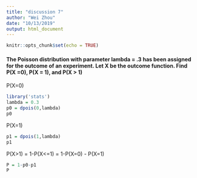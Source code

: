 ```yaml
---
title: "discussion 7"
author: "Wei Zhou"
date: "10/13/2019"
output: html_document
---
```


```r
knitr::opts_chunk$set(echo = TRUE)
```

#### The Poisson distribution with parameter lambda = .3 has been assigned for the outcome of an experiment. Let X be the outcome function. Find P(X =0), P(X = 1), and P(X > 1)
P(X=0)
```r
library('stats')
lambda = 0.3
p0 = dpois(0,lambda)
p0
```

P(X=1)
```r
p1 = dpois(1,lambda)
p1
```

P(X>1) = 1-P(X<=1) = 1-P(X=0) - P(X=1)
```r
P = 1-p0-p1
P
```


